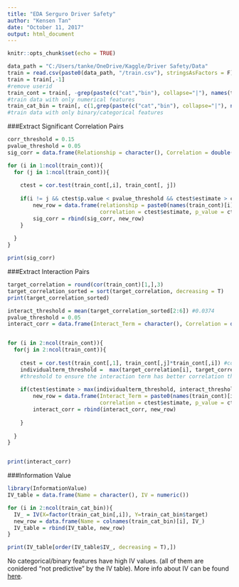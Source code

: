 ```yaml
---
title: "EDA Serguro Driver Safety"
author: "Kensen Tan"
date: "October 11, 2017"
output: html_document
---
```


```r
knitr::opts_chunk$set(echo = TRUE)
```


```r
data_path = "C:/Users/tanke/OneDrive/Kaggle/Driver Safety/Data"
train = read.csv(paste0(data_path, "/train.csv"), stringsAsFactors = F)
train = train[,-1] 
#remove userid
train_cont = train[, -grep(paste(c("cat","bin"), collapse="|"), names(train))] 
#train data with only numerical features
train_cat_bin = train[, c(1,grep(paste(c("cat","bin"), collapse="|"), names(train)))] 
#train data with only binary/categorical features

```

###Extract Significant Correlation Pairs
```r

corr_threshold = 0.15
pvalue_threshold = 0.05
sig_corr = data.frame(Relationship = character(), Correlation = double(), P_Value = double(), stringsAsFactors = F)

for (i in 1:ncol(train_cont)){
  for (j in 1:ncol(train_cont)){
    
    ctest = cor.test(train_cont[,i], train_cont[, j])
    
    if(i != j && ctest$p.value < pvalue_threshold && ctest$estimate > corr_threshold){
        new_row = data.frame(relationship = paste0(names(train_cont)[i], " vs ", names(train_cont)[j]), 
                             correlation = ctest$estimate, p_value = ctest$p.value, row.names = NULL)
        sig_corr = rbind(sig_corr, new_row)
    }
    
  }
}

print(sig_corr)
```

###Extract Interaction Pairs
```r
target_correlation = round(cor(train_cont)[1,],3) 
target_correlation_sorted = sort(target_correlation, decreasing = T) 
print(target_correlation_sorted)

interact_threshold = mean(target_correlation_sorted[2:6]) #0.0374
pvalue_threshold = 0.05
interact_corr = data.frame(Interact_Term = character(), Correlation = double(), P_Value = double(), stringsAsFactors = F)


for (i in 2:ncol(train_cont)){
  for(j in 2:ncol(train_cont)){
    
    ctest = cor.test(train_cont[,1], train_cont[,j]*train_cont[,i]) #correlation test between Y and interaction terms
    individualterm_threshold =  max(target_correlation[i], target_correlation[j]) 
    #threshold to ensure the interaction term has better correlation than only one componenent term
    
    if(ctest$estimate > max(individualterm_threshold, interact_threshold) && ctest$p.value < pvalue_threshold){
        new_row = data.frame(Interact_Term = paste0(names(train_cont)[i], " X ", names(train_cont)[j]), 
                             correlation = ctest$estimate, p_value = ctest$p.value, row.names = NULL)
        interact_corr = rbind(interact_corr, new_row)
      
    }
    
  }
}


print(interact_corr)
```


###Information Value 
```r
library(InformationValue)
IV_table = data.frame(Name = character(), IV = numeric())

for (i in 2:ncol(train_cat_bin)){
  IV_ = IV(X=factor(train_cat_bin[,i]), Y=train_cat_bin$target)
  new_row = data.frame(Name = colnames(train_cat_bin)[i], IV_)
  IV_table = rbind(IV_table, new_row)
}

print(IV_table[order(IV_table$IV_, decreasing = T),])
```
No categorical/binary features have high IV values. (all of them are conidered "not predictive" by the IV table).
More info about IV can be found [here](http://documentation.statsoft.com/STATISTICAHelp.aspx?path=WeightofEvidence/WeightofEvidenceWoEIntroductoryOverview).